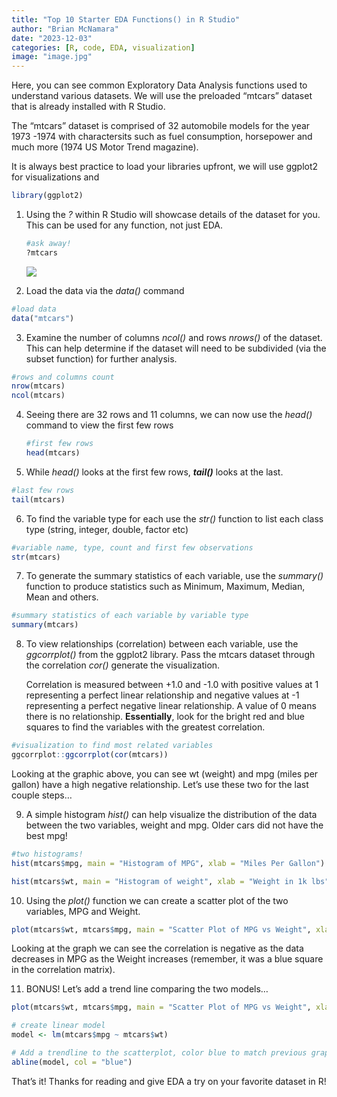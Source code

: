 ```yaml
---
title: "Top 10 Starter EDA Functions() in R Studio"
author: "Brian McNamara"
date: "2023-12-03"
categories: [R, code, EDA, visualization]
image: "image.jpg"
---
```


Here, you can see common Exploratory Data Analysis functions used to understand various datasets. We will use the preloaded "mtcars" dataset that is already installed with R Studio.

The "mtcars" dataset is comprised of 32 automobile models for the year 1973 -1974 with charactersits such as fuel consumption, horsepower and much more (1974 US Motor Trend magazine).

It is always best practice to load your libraries upfront, we will use ggplot2 for visualizations and

```r

library(ggplot2)
```

1.  Using the *?* within R Studio will showcase details of the dataset for you. This can be used for any function, not just EDA.

    ```r
    #ask away!
    ?mtcars
    ```

    ![](R1.png)

2.  Load the data via the *data()* command

```r
#load data
data("mtcars")
```

3.  Examine the number of columns *ncol()* and rows *nrows()* of the dataset. This can help determine if the dataset will need to be subdivided (via the subset function) for further analysis.

```r
#rows and columns count
nrow(mtcars)
ncol(mtcars)
```

4.  Seeing there are 32 rows and 11 columns, we can now use the *head()* command to view the first few rows

    ```r
    #first few rows
    head(mtcars)

    ```

5.  While *head()* looks at the first few rows, ***tail()*** looks at the last.

```r
#last few rows
tail(mtcars)
```

6.  To find the variable type for each use the *str()* function to list each class type (string, integer, double, factor etc)

```r
#variable name, type, count and first few observations
str(mtcars)
```

7.  To generate the summary statistics of each variable, use the *summary()* function to produce statistics such as Minimum, Maximum, Median, Mean and others.

```r
#summary statistics of each variable by variable type
summary(mtcars)
```

8.  To view relationships (correlation) between each variable, use the *ggcorrplot()* from the ggplot2 library. Pass the mtcars dataset through the correlation *cor()* generate the visualization.

    Correlation is measured between +1.0 and -1.0 with positive values at 1 representing a perfect linear relationship and negative values at -1 representing a perfect negative linear relationship. A value of 0 means there is no relationship. **Essentially**, look for the bright red and blue squares to find the variables with the greatest correlation.

```r
#visualization to find most related variables
ggcorrplot::ggcorrplot(cor(mtcars))
```

Looking at the graphic above, you can see wt (weight) and mpg (miles per gallon) have a high negative relationship. Let's use these two for the last couple steps...

9.  A simple histogram *hist()* can help visualize the distribution of the data between the two variables, weight and mpg. Older cars did not have the best mpg!

```r
#two histograms!
hist(mtcars$mpg, main = "Histogram of MPG", xlab = "Miles Per Gallon")

hist(mtcars$wt, main = "Histogram of weight", xlab = "Weight in 1k lbs")

```

10. Using the *plot()* function we can create a scatter plot of the two variables, MPG and Weight.

```r
plot(mtcars$wt, mtcars$mpg, main = "Scatter Plot of MPG vs Weight", xlab = "Weight (in 1k lbs)", ylab = "Miles Per Gallon")
```

Looking at the graph we can see the correlation is negative as the data decreases in MPG as the Weight increases (remember, it was a blue square in the correlation matrix).

11. BONUS! Let's add a trend line comparing the two models...

```r
plot(mtcars$wt, mtcars$mpg, main = "Scatter Plot of MPG vs Weight", xlab = "Weight (in 1k lbs)", ylab = "Miles Per Gallon")

# create linear model
model <- lm(mtcars$mpg ~ mtcars$wt)

# Add a trendline to the scatterplot, color blue to match previous graphic
abline(model, col = "blue")
```

That's it! Thanks for reading and give EDA a try on your favorite dataset in R!

